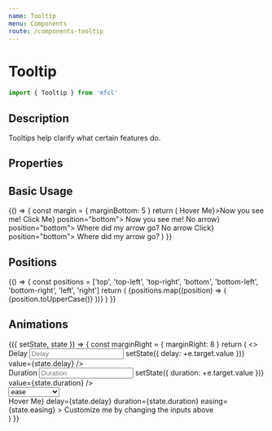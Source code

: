 ```yaml
---
name: Tooltip
menu: Components
route: /components-tooltip
---
```



# Tooltip

```javascript
import { Tooltip } from 'mfcl'
```

## Description

Tooltips help clarify what certain features do.

## Properties

<Props of={Tooltip} />

## Basic Usage

<Playground>
  {() => {
    const margin = { marginBottom: 5 }
    return (
      <Row>
        <Tooltip trigger={<Button style={margin}>Hover Me</Button>}>Now you see me!</Tooltip>
        <Tooltip hover={false} trigger={<Button style={margin}>Click Me</Button>} position="bottom">
          Now you see me!
        </Tooltip>
        <Tooltip arrow={false} trigger={<Button style={margin}>No arrow</Button>} position="bottom">
          Where did my arrow go?
        </Tooltip>
        <Tooltip arrow={false} hover={false} trigger={<Button style={margin}>No arrow Click</Button>} position="bottom">
          Where did my arrow go?
        </Tooltip>
      </Row>
    )
  }}
</Playground>

## Positions

<Playground>
  {() => {
    const positions = ['top', 'top-left', 'top-right', 'bottom', 'bottom-left', 'bottom-right', 'left', 'right']
    return (
      <Row>
        {positions.map((position) => (
          <Tooltip
            key={position}
            hover={false}
            position={position}
            trigger={`I am on the ${position}`}
            style={{ margin: '0px 10px' }}
          >
            {position.toUpperCase()}
          </Tooltip>
        ))}
      </Row>
    )
  }}
</Playground>

## Animations

<Playground>
  <Component
    initialState={{
      delay: 0,
      duration: 180,
      easing: 'ease-in-out'
    }}
  >
    {({ setState, state }) => {
      const marginRight = { marginRight: 8 }
      return (
        <>
          <Row>
            <div>
              <label style={marginRight}>Delay</label>
              <input
                placeholder="Delay"
                name="delay"
                type="number"
                onChange={(e) => setState({ delay: +e.target.value })}
                value={state.delay}
              />
            </div>
            <div>
              <label style={marginRight}>Duration</label>
              <input
                placeholder="Duration"
                name="duration"
                type="number"
                onChange={(e) => setState({ duration: +e.target.value })}
                value={state.duration}
              />
            </div>
            <Select
              label="Easing"
              placeholder="Easing"
              onChange={(e) => setState({ easing: e.target.value })}
              value={state.easing}
            >
              <option value="ease">ease</option>
              <option value="easing-in">easing-in</option>
              <option value="easing-out">easing-out</option>
              <option value="easing-in-out">easing-in-out</option>
              <option value="linear">linear</option>
              <option value="step-start">step-start</option>
              <option value="step-end">step-end</option>
            </Select>
          </Row>
          <div style={{ marginTop: '100px', textAlign: 'center' }}>
            <Tooltip
              trigger={<Button style={{ marginBottom: 5 }}>Hover Me</Button>}
              delay={state.delay}
              duration={state.duration}
              easing={state.easing}
            >
              Customize me by changing the inputs above
            </Tooltip>
          </div>
        </>
      )
    }}

  </Component>
</Playground>
